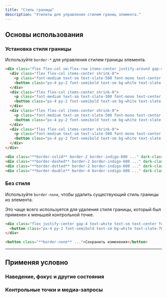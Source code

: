 ```yaml
---
title: "Стиль границы"
description: "Утилиты для управления стилем границ элемента."
---
```




## Основы использования

### Установка стиля границы

Используйте `border-*` для управления стилем границы элемента.

```html {{ example: true }}
<div class="flex flex-col sm:flex-row items-center justify-around gap-4 text-white text-sm text-center font-bold leading-6">
  <div class="flex flex-col items-center shrink-0">
    <p class="font-medium text-sm text-slate-500 font-mono text-center mb-3 dark:text-slate-400">border-solid</p>
    <button class="px-4 py-2 font-semibold text-sm bg-white text-slate-700 dark:bg-slate-700 dark:text-white rounded-md shadow-sm ring-1 ring-slate-900/5 border-indigo-500 dark:border-sky-500 border-2 border-solid">Кнопка А</button>
  </div>
  <div class="flex flex-col items-center shrink-0">
    <p class="font-medium text-sm text-slate-500 font-mono text-center mb-3 dark:text-slate-400">border-dashed</p>
    <button class="px-4 py-2 font-semibold text-sm bg-white text-slate-700 dark:bg-slate-700 dark:text-white rounded-md shadow-sm ring-1 ring-slate-900/5 border-indigo-500 dark:border-sky-500 border-2 border-dashed">Кнопка А</button>
  </div>
  <div class="flex flex-col items-center shrink-0">
    <p class="font-medium text-sm text-slate-500 font-mono text-center mb-3 dark:text-slate-400">border-dotted</p>
    <button class="px-4 py-2 font-semibold text-sm bg-white text-slate-700 dark:bg-slate-700 dark:text-white rounded-md shadow-sm ring-1 ring-slate-900/5 border-indigo-500 dark:border-sky-500 border-2 border-dotted">Кнопка А</button>
  </div>
  <div class="flex flex-col items-center shrink-0">
    <p class="font-medium text-sm text-slate-500 font-mono text-center mb-3 dark:text-slate-400">border-double</p>
    <button class="px-4 py-2 font-semibold text-sm bg-white text-slate-700 dark:bg-slate-700 dark:text-white rounded-md shadow-sm ring-1 ring-slate-900/5 border-indigo-500 dark:border-sky-500 border-4 border-double">Кнопка А</button>
  </div>
</div>
```

```html
<div class="**border-solid** border-2 border-indigo-600 ..." dark-class="**border-solid** border-2 border-sky-500 ..."></div>
<div class="**border-dashed** border-2 border-indigo-600 ..." dark-class="**border-dashed** border-2 border-sky-500 ..."></div>
<div class="**border-dotted** border-2 border-indigo-600 ..." dark-class="**border-dotted** border-2 border-sky-500 ..."></div>
<div class="**border-double** border-4 border-indigo-600 ..." dark-class="**border-double** border-4 border-sky-500 ..."></div>
```

### Без стиля

Используйте `border-none`, чтобы удалить существующий стиль границы из элемента.

Это чаще всего используется для удаления стиля границы, который был применен к меньшей контрольной точке.

```html {{ example: true }}
<div class="flex justify-center gap-4 text-white text-sm text-center font-bold leading-6">
  <button class="px-4 py-2 font-semibold text-sm bg-white text-slate-700 dark:bg-slate-700 dark:text-white rounded-md shadow-sm ring-1 ring-slate-900/5 dark:ring-white/10 dark:ring-inset border-indigo-500 border-2 border-none">Сохранить изменения</button>
</div>
```

```html
<button class="**border-none** ...">Сохранить изменения</button>
```

---

## <Heading ignore>Применяя условно</Heading>

### <Heading ignore>Наведение, фокус и другие состояния</Heading>

<HoverFocusAndOtherStates defaultClass="border-solid" featuredClass="border-dotted" />

### <Heading ignore>Контрольные точки и медиа-запросы</Heading>

<BreakpointsAndMediaQueries defaultClass="border-solid" featuredClass="border-dotted" />
